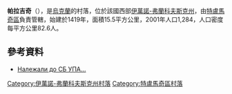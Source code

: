 {{coord|48|54|10|N|24|59|44|E|scale:30000|display=title}}

'''帕拉吉奇'''（{{lang-uk|Палагичі}}），是[[烏克蘭|烏克蘭]]的村落，位於該國西部[[伊萬諾-弗蘭科夫斯克州|伊萬諾-弗蘭科夫斯克州]]，由[[特盧馬奇區|特盧馬奇區]]負責管轄，始建於1419年，面積15.5平方公里，2001年人口1,284，人口密度每平方公里82.6人。

==參考資料==
*[http://www.galychyna.if.ua/news-ivano-frankivsk/detail/nalezhali-do-sb-upa/ Належали до СБ УПА…] {{Wayback|url=http://www.galychyna.if.ua/news-ivano-frankivsk/detail/nalezhali-do-sb-upa/ |date=20151208115811 }}

{{DEFAULTSORT:Палагичі}}
[[Category:伊萬諾-弗蘭科夫斯克州村落|Category:伊萬諾-弗蘭科夫斯克州村落]]
[[Category:特盧馬奇區村落|Category:特盧馬奇區村落]]


{{IvanoFrankivsk-geo-stub}}